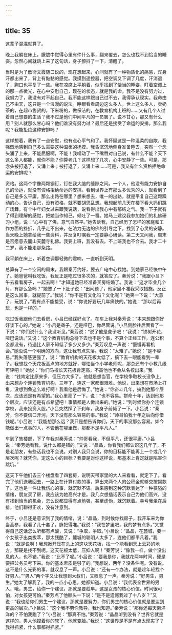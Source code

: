 ```yaml
---
---
---
```

title: 35
---




这辈子混混就算了。

晚上我躺在床上，朦胧中觉得心里有件什么事，翻来覆去，怎么也找不到恰当的睡姿。忽然心间就跳上来了这句话，身子颤抖了一下，清醒了。

当时是为了敷衍文霞随口说的，现在想起来，心间就有了一种物质化的痛感，浑身汗都出来了，背上有黏黏的感觉。我摸到遥控器，把空调又下调了几度，汗消退了，胸口也平复了一些。我在凉席上平躺着，似乎找到了恰当的睡姿，盯着空调上的那一点微光，在心中安慰自己，现在的状态，就是我的命。我不是没有努力过，我努力了，我没有对不起自己。我不能这样跟自己过不去，我得承认现实。我命由己不由天，这只是一个浪漫的说法。睁眼看看周边这么多人，世上这么多人，卖奶茶的，在超市售货的，下米粉的，做保洁的，在教育机构上班的……又有几个人过着自己想要的生活？我不过是他们中间平凡的一员罢了。说不甘心，那又有什么用？别人就那么甘心吗？他们谁没有努力过？最后还是接受了命运的安排。那么我呢？我能拒绝这种安排吗？

这样想着，我有了一点安慰，也有点心平气和了。我怀疑这是一种温柔的自欺，我强烈地感到自己多么需要这种温柔的抚摸。我昏沉沉地侧身准备睡去，突然一个念头涌了上来，不能屈服啊，不能！我嚅动了一下嘴唇对自己说，有什么不能？天下这么多人都能，就你不能？你算老几？这样想了几次，心中安静了一些。可是，那念头被打退了，又涌上来；被打退了，又涌上来……可是，我又有什么资格拒绝命运的安排呢？

资格。这两个字像两颗钢钉，钉在我大脑的缝隙之间。一个人，他没有能力安排自己的命运，就没有资格拒绝命运的安排。看到世界上有那么多优秀的人，就看到了自己是多么平庸。那么出路在哪里？想来想去，唯一的出路，就是平复自己这颗躁动的心，告诉自己，没有资格，就不要胡思乱想。我想起前几天在楼下看大妈们跳广场舞，有个中年妇女过来跟我说话，说看得出我心中有郁结之气。我一下子就有了得到理解的感觉，把她当作知己，倾吐了一番。她马上建议我参加她们的礼佛研习小组，说：“心中有了佛，意气自然平。”她告诉我，自己经历了怎样的家庭和工作方面的挫折，几乎走不出来，在法力无边的佛的引导之下，找到了心灵的安静。当天晚上她拿给我一些资料，并反复叮嘱我一定要静心研读。第二天又问我，周末是否愿意去麓山天麓寺礼佛。我要上班，我没有去。不上班我也不会去。我才二十二岁，我不能走那条路。

我平躺在床上，听着空调那轻微的震响，一直听到天明。

总算有了一个空闲的周末，我跟秦芳约好，要去广电中心找她。到她家已经快中午了。她爸爸叫我吃饭，我反正是吃过很多次的，就答应了。秦芳说：“我跟小吕下午去看看房子，一起去啊！”才知道她已经准备买房结婚了。我说：“这才毕业几个月，有那么急吗？”她瞥了一下肚子说：“出问题了，他家里不准我采取措施。反正是这么回事，就提前了。”我说：“你不是有文化吗？文化呢？”她笑一下说：“大意了，玩脱了。”我有点不能接受，说：“你说好要玩几年痛快的。”她说：“那以后再玩，也是一样的。”

吃过饭我跟他们去看房，小吕已经踩好点了。在车上我对秦芳说：“本来想跟你好好谈下心的。”她说：“小吕是聋子，还是哑巴，你尽管说。”小吕侧脸往后面看了一下说：“你们说什么？我没听见。”秦芳说：“说了他是聋子吧！”我说：“铁树开花，哑巴说话。”又说：“这个教育机构总待下去也不是个事，不算个正经工作，连公积金都没有，待遇比人家不知低了多少又多少。”秦芳叹息一声说：“慢慢再看机会。”她没说一个明确的方向，这让我有点失落。我说：“太难了。”她说：“是不容易。”我失落感更强了，说：“教育机构的天花板太低了，搞下去一眼能看到一辈子。我想找个天花板高点的地方就好，哪怕当个小学老师呢，那总还有个小教几级可评吧！”她说：“你们马校长天花板肯定高，不高他也不会从名校出来。”我说：“钱肯定比原来多，但压力大多了。他就是想当官，在学校争取校长没争上，出来想办个连锁教育机构，三年了，连这一家都很艰难。他说，出来想在市场上打鱼，没想到鱼这么难打啊！我看他是后悔了。”她说：“你奋斗几年，搞到他那个层次，应该还是有希望的。”我心里亮了一下，说：“也不容易。拼命十年，达到他那个层次，应该还是有点希望吧！事情都是人做出来的。”她说：“到时候你办个连锁学校，我来投资入股。”小吕突然踩了下刹车，我身子前倾了一下。小吕说：“秦芳，你不要信口开河，天下没有那么容易的事。”我说：“帅哥怕我十年之后向你借钱呢。”小吕说：“我能想那么远？我只是想告诉你们，天下的事没那么容易。如今能做出一点事的人，不管他在哪里做，那都不是平凡人。”

车到了售楼部，下了车我对秦芳说：“帅哥看我，不但平凡，还很平庸。”小吕说：“秦芳她看我，说什么都是错的。”又说：“晶晶，你看我们都认识这几年了，不是老朋友，有些话我也不会说。对别人我只会说，你的目标能不能再上一个或几个层次呢？就凭你，定这么小的目标？我要是对你这样说，那基本上肯定就是陷害你跳坑。”

这天下午他们去三个楼盘看了四套房，说明天带家里的大人来看看，就定下了。看完了他们送我回去，一路上在计算付款的事，算出来两个人的公积金就够交按揭款了。这也是一件让我伤心的事，就沉默不语。后来感到这种沉默表达了一种狭隘的情绪，朋友买了房，我应该为她高兴才是。我几次想插话表示自己为他们高兴，没有找到恰当的机会，怎么说都显得有点勉强，甚至虚伪，就沉默着。幸亏我坐在后排，他们聊得正欢，没有注意到。

终于，小吕还是意识到了我的情绪，说：“晶晶，到时候你找房子，我开车来为你当高参，我看了几十套了，脉把得准。”我说：“我在梦里吧，我的梦有点多。”又觉得自己这话怎么听都有点酸，又说：“争取，争取。”小吕说：“晶晶，在麓城，要一个女孩子出类拔萃，那太残酷了，麓城的聪明人太多了，连他们都平凡着。”我说：“就是说啊！我想掀开压在头上的这块天花板，找一个能看到天上云彩的地方，那硬是找不到呢。这天花板太低，压抑人啊！”秦芳说：“像我一样，做个没出息的人，也不错。”我说：“比不了呢。”小吕说：“要我是你，我就花两年时间，硬是要把公务员考下来。你的基本素质是够了的。”我想说，两年？没条件呢。没有说。这不是什么光彩的事，就叹息了一声。小吕说：“还有一个办法，就是趁年轻找个好男人。”“男人”两个字又让我想到大叔们，又叹息了一声。秦芳说：“好男生，男生。”她太了解我了，我的一点小心思，她都知道。小吕说：“我代表全世界的男人，哦，男生，给你一个建议，那就是要趁早。这是女孩的核心价值。时间很可怕，对女孩更可怕。”秦芳点了他额头一下说：“是不是遗憾我过了十八岁？”又说：“我也给你们男生一个建议，那就是要努力，你们男生的核心价值就是要达到更高的层次。”小吕说：“这个我不劳你教导，我也知道。”秦芳说：“那你还每天懒洋洋的？不怕我跑了？”小吕说：“那真不怕。”秦芳说：“晶晶听到没有？世界它就是这样的，男人他捏着你的软了，他就变脸。”我说：“这世界是不是有点太现实了？我得抓紧，什么事都得抓紧。”